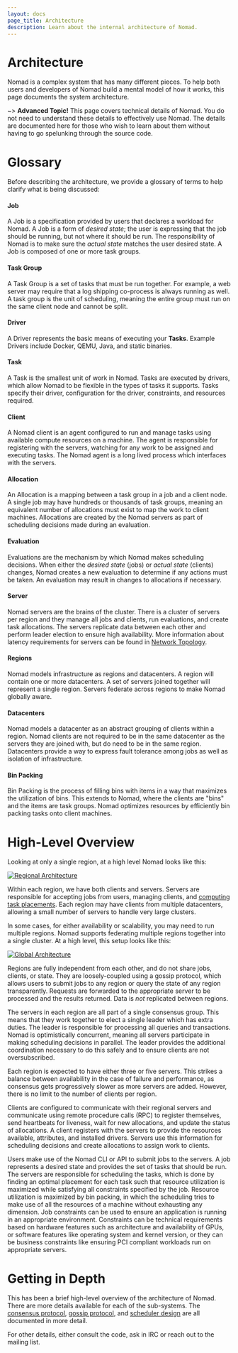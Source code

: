 ```yaml
---
layout: docs
page_title: Architecture
description: Learn about the internal architecture of Nomad.
---
```


# Architecture

Nomad is a complex system that has many different pieces. To help both users and developers of Nomad
build a mental model of how it works, this page documents the system architecture.

~> **Advanced Topic!** This page covers technical details
of Nomad. You do not need to understand these details to
effectively use Nomad. The details are documented here for
those who wish to learn about them without having to go
spelunking through the source code.

# Glossary

Before describing the architecture, we provide a glossary of terms to help
clarify what is being discussed:

#### Job

A Job is a specification provided by users that declares a workload for
Nomad. A Job is a form of _desired state_; the user is expressing that the
job should be running, but not where it should be run. The responsibility of
Nomad is to make sure the _actual state_ matches the user desired state. A
Job is composed of one or more task groups.

#### Task Group

A Task Group is a set of tasks that must be run together. For example, a web
server may require that a log shipping co-process is always running as well. A
task group is the unit of scheduling, meaning the entire group must run on the
same client node and cannot be split.

#### Driver

A Driver represents the basic means of executing your **Tasks**.  Example
Drivers include Docker, QEMU, Java, and static binaries.

#### Task

A Task is the smallest unit of work in Nomad. Tasks are executed by drivers,
which allow Nomad to be flexible in the types of tasks it supports. Tasks
specify their driver, configuration for the driver, constraints, and resources
required.

#### Client

A Nomad client is an agent configured to run and manage tasks using available
compute resources on a machine. The agent is responsible for registering with
the servers, watching for any work to be assigned and executing tasks. The
Nomad agent is a long lived process which interfaces with the servers.

#### Allocation

An Allocation is a mapping between a task group in a job and a client node. A
single job may have hundreds or thousands of task groups, meaning an
equivalent number of allocations must exist to map the work to client
machines. Allocations are created by the Nomad servers as part of scheduling
decisions made during an evaluation.

#### Evaluation

Evaluations are the mechanism by which Nomad makes scheduling decisions.  When
either the _desired state_ (jobs) or _actual state_ (clients) changes, Nomad
creates a new evaluation to determine if any actions must be taken. An
evaluation may result in changes to allocations if necessary.

#### Server

Nomad servers are the brains of the cluster. There is a cluster of servers per
region and they manage all jobs and clients, run evaluations, and create task
allocations.  The servers replicate data between each other and perform leader
election to ensure high availability. More information about latency
requirements for servers can be found in [Network
Topology](/nomad/docs/install/production/requirements#network-topology).

#### Regions

Nomad models infrastructure as regions and datacenters. A region will contain
one or more datacenters. A set of servers joined together will represent a
single region. Servers federate across regions to make Nomad globally aware.

#### Datacenters

Nomad models a datacenter as an abstract grouping of clients within a
region. Nomad clients are not required to be in the same datacenter as the
servers they are joined with, but do need to be in the same
region. Datacenters provide a way to express fault tolerance among jobs as
well as isolation of infrastructure.

#### Bin Packing

Bin Packing is the process of filling bins with items in a way that maximizes
the utilization of bins. This extends to Nomad, where the clients are "bins"
and the items are task groups. Nomad optimizes resources by efficiently bin
packing tasks onto client machines.

# High-Level Overview

Looking at only a single region, at a high level Nomad looks like this:

[![Regional Architecture](/img/nomad-architecture-region.png)](/img/nomad-architecture-region.png)

Within each region, we have both clients and servers. Servers are responsible for
accepting jobs from users, managing clients, and [computing task placements](/nomad/docs/concepts/scheduling/scheduling).
Each region may have clients from multiple datacenters, allowing a small number of servers
to handle very large clusters.

In some cases, for either availability or scalability, you may need to run multiple
regions. Nomad supports federating multiple regions together into a single cluster.
At a high level, this setup looks like this:

[![Global Architecture](/img/nomad-architecture-global.png)](/img/nomad-architecture-global.png)

Regions are fully independent from each other, and do not share jobs, clients, or
state. They are loosely-coupled using a gossip protocol, which allows users to
submit jobs to any region or query the state of any region transparently. Requests
are forwarded to the appropriate server to be processed and the results returned.
Data is _not_ replicated between regions.

The servers in each region are all part of a single consensus group. This means
that they work together to elect a single leader which has extra duties. The leader
is responsible for processing all queries and transactions. Nomad is optimistically
concurrent, meaning all servers participate in making scheduling decisions in parallel.
The leader provides the additional coordination necessary to do this safely and
to ensure clients are not oversubscribed.

Each region is expected to have either three or five servers. This strikes a balance
between availability in the case of failure and performance, as consensus gets
progressively slower as more servers are added. However, there is no limit to the number
of clients per region.

Clients are configured to communicate with their regional servers and communicate
using remote procedure calls (RPC) to register themselves, send heartbeats for liveness,
wait for new allocations, and update the status of allocations. A client registers
with the servers to provide the resources available, attributes, and installed drivers.
Servers use this information for scheduling decisions and create allocations to assign
work to clients.

Users make use of the Nomad CLI or API to submit jobs to the servers. A job represents
a desired state and provides the set of tasks that should be run. The servers are
responsible for scheduling the tasks, which is done by finding an optimal placement for
each task such that resource utilization is maximized while satisfying all constraints
specified by the job. Resource utilization is maximized by bin packing, in which
the scheduling tries to make use of all the resources of a machine without
exhausting any dimension. Job constraints can be used to ensure an application is
running in an appropriate environment. Constraints can be technical requirements based
on hardware features such as architecture and availability of GPUs, or software features
like operating system and kernel version, or they can be business constraints like
ensuring PCI compliant workloads run on appropriate servers.

# Getting in Depth

This has been a brief high-level overview of the architecture of Nomad. There
are more details available for each of the sub-systems. The [consensus protocol](/nomad/docs/concepts/consensus),
[gossip protocol](/nomad/docs/concepts/gossip), and [scheduler design](/nomad/docs/concepts/scheduling/scheduling)
are all documented in more detail.

For other details, either consult the code, ask in IRC or reach out to the mailing list.
